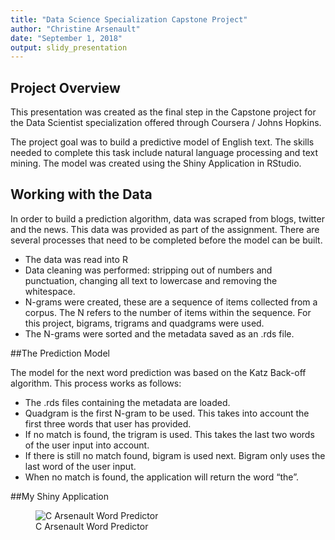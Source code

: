 ---
title: "Data Science Specialization Capstone Project"
author: "Christine Arsenault"
date: "September 1, 2018"
output: slidy_presentation
---


## Project Overview

This presentation was created as the final step in the Capstone project for the Data Scientist specialization offered through Coursera / Johns Hopkins.  

The project goal was to build a predictive model of English text.  The skills needed to complete this task include natural language processing and text mining.  The model was created using the Shiny Application in RStudio.

## Working with the Data 

In order to build a prediction algorithm, data was scraped from blogs, twitter and the news.  This data was provided as part of the assignment.  There are several processes that need to be completed before the model can be built.

- The data was read into R
- Data cleaning was performed: stripping out of numbers and punctuation, changing all text to lowercase and removing the whitespace.
- N-grams were created, these are a sequence of items collected from a corpus.  The N refers to the number of items within the sequence.  For this project, bigrams, trigrams and quadgrams were used.
- The N-grams were sorted and the metadata saved as an .rds file.

##The Prediction Model 

The model for the next word prediction was based on the Katz Back-off algorithm.  This process works as follows:

- The .rds files containing the metadata are loaded.
- Quadgram is the first N-gram to be used.  This takes into account the first three words that user has provided.
- If no match is found, the trigram is used.  This takes the last two words of the user input into account.
-  If there is still no match found, bigram is used next. Bigram only uses the last word of the user input. 
- When no match is found, the application will return the word "the".


##My Shiny Application

![C Arsenault Word Predictor](MyShinyApp.png)


